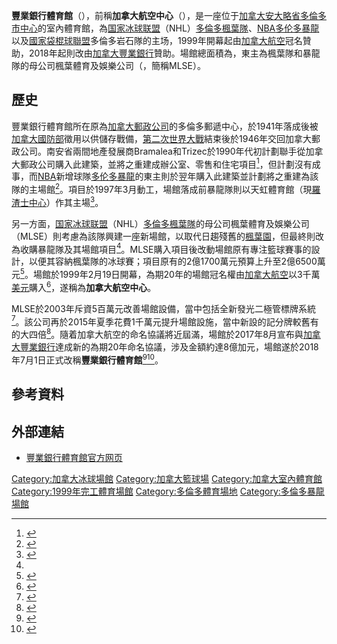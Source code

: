 {{for|卡加利的室內體育館|豐業銀行馬鞍體育館}}
{{noteTA|G1=NBA}}
{{Infobox Stadium | stadium_name=豐業銀行體育館<br>{{lang|en|Scotiabank Arena}}
| nickname= 
| former_names= 加拿大航空中心<small>（1999年–2018年）</small>
| image= [[File:Scotiabank_Arena_-_2018_(cropped).jpg|250px]]
| location= [[加拿大|加拿大]][[安大略省|安大略省]][[多倫多|多倫多]]<br>[[卑街|卑街]]40號
| owner= Maple Leaf Sports & Entertainment
| opened= 1999年2月19日
| construction_cost= 2.85億[[加元|加元]]
| architect = Brisbin Brook Beynon, Architects<br>Populous
| tenants= [[多伦多猛龙|多伦多猛龙]] ([[NBA|NBA]]) (1999年—今)<br>[[多倫多楓葉隊|多倫多楓葉隊]] ([[NHL|NHL]]) (1999年—今)
| seating_capacity= [[籃球|籃球]]：19,800<br>[[冰球|冰球]]：18,819<br>[[演唱會|演唱會]]：最多19,800
}}
'''豐業銀行體育館'''（{{lang-en|Scotiabank Arena}}），前稱'''加拿大航空中心'''（{{lang|en|Air Canada Centre}}），是一座位于[[加拿大|加拿大]][[安大略省|安大略省]][[多倫多|多倫多]][[多倫多市中心|市中心]]的室內體育館，為[[国家冰球联盟|国家冰球联盟]]（NHL）[[多倫多楓葉隊|多倫多楓葉隊]]、[[NBA|NBA]][[多伦多暴龍|多伦多暴龍]]以及[[國家袋棍球聯盟|國家袋棍球聯盟]]多倫多岩石隊的主场，1999年開幕起由[[加拿大航空|加拿大航空]]冠名贊助，2018年起則改由[[加拿大豐業銀行|加拿大豐業銀行]]贊助。場館總面積為{{convert|665,000|ft2|m2|abbr=off}}，東主為楓葉隊和暴龍隊的母公司楓葉體育及娛樂公司（{{lang|en|Maple Leaf Sports & Entertainment}}，簡稱MLSE）。

== 歷史 ==
豐業銀行體育館所在原為[[加拿大郵政|加拿大郵政公司]]的多倫多郵遞中心，於1941年落成後被[[加拿大國防部|加拿大國防部]]徵用以供儲存戰備，[[第二次世界大戰|第二次世界大戰]]結束後於1946年交回加拿大郵政公司。南安省兩間地產發展商Bramalea和Trizec於1990年代初計劃聯手從加拿大郵政公司購入此建築，並將之重建成辦公室、零售和住宅項目<ref>{{cite news|title=Bramalea's Moves Shake Taxpayers|first=Stevie|last=Cameron|date=November 15, 1992|newspaper=《[[環球郵報|環球郵報]]》}}</ref>，但計劃沒有成事，而[[NBA|NBA]]新增球隊[[多伦多暴龍|多伦多暴龍]]的東主則於翌年購入此建築並計劃將之重建為該隊的主場館<ref name="rapnba">{{cite web| url=http://www.nba.com/raptors/history/raptors_history.html/| title=Laying the Groundwork for the NBA in Toronto| website=nba.com| accessdate=October 14, 2017| archive-date=2018-08-01| archive-url=https://web.archive.org/web/20180801094843/https://www.nba.com/raptors/history/raptors_history.html/| dead-url=no}}</ref>。項目於1997年3月動工，場館落成前暴龍隊則以天虹體育館（現[[羅渣士中心|羅渣士中心]]）作其主場<ref name="blogTo">{{cite web|first=Chris|last=Bateman|title=That time the Raptors and the Maple Leafs moved to the ACC|url=http://www.blogto.com/city/2014/02/that_time_the_raptors_and_leafs_moved_to_the_acc/|website=blogTo|date=February 22, 2014|accessdate=December 4, 2017|archive-date=2018-07-01|archive-url=https://web.archive.org/web/20180701140214/https://www.blogto.com/city/2014/02/that_time_the_raptors_and_leafs_moved_to_the_acc/|dead-url=no}}</ref>。

另一方面，[[国家冰球联盟|国家冰球联盟]]（NHL）[[多倫多楓葉隊|多倫多楓葉隊]]的母公司楓葉體育及娛樂公司（MLSE）則考慮為該隊興建一座新場館，以取代日趨殘舊的[[楓葉園|楓葉園]]，但最終則改為收購暴龍隊及其場館項目<ref name="blogTo"/>。MLSE購入項目後改動場館原有專注籃球賽事的設計，以便其容納楓葉隊的冰球賽；項目原有的2億1700萬元預算上升至2億6500萬元<ref name=cost>{{cite news|title=Upgrades added to cost|first=David|last=Shoalts|date=February 17, 1999|newspaper=《[[環球郵報|環球郵報]]》}}</ref>。場館於1999年2月19日開幕，為期20年的場館冠名權由[[加拿大航空|加拿大航空]]以3千萬[[美元|美元]]購入<ref>{{cite news|url=http://www.cbc.ca/news/background/marketing/|work=CBC News|title=Branding for dollars|date=February 15, 2007|accessdate=2018-08-01|archive-date=2011-03-14|archive-url=https://web.archive.org/web/20110314221151/http://www.cbc.ca/news/background/marketing/|dead-url=no}}</ref>，遂稱為'''加拿大航空中心'''。

MLSE於2003年斥資5百萬元改善場館設備，當中包括全新發光二極管標牌系統<ref>{{cite web|url=http://mapleleafs.nhl.com/club/news.htm?id=459588|title=Air Canada Centre Renovations to Improve Ultimate Fan Experience|date=September 9, 2003|accessdate=January 6, 2014|publisher=Toronto Maple Leafs|archive-date=2016-03-04|archive-url=https://web.archive.org/web/20160304112901/http://mapleleafs.nhl.com/club/news.htm?id=459588|dead-url=no}}</ref>。該公司再於2015年夏季花費1千萬元提升場館設施，當中新設的記分牌較舊有的大四倍<ref>{{cite web|url=https://www.thestar.com/sports/leafs/2015/07/24/acc-to-debut-new-scoreboard-this-year.html|title=Air Canada Centre to debut new scoreboard this year|first=Raju|last=Mudhar|date=2015-07-24|accessdate=2015-07-24|newspaper=《[[多倫多星報|多倫多星報]]》|archive-date=2015-07-25|archive-url=https://web.archive.org/web/20150725140234/http://www.thestar.com/sports/leafs/2015/07/24/acc-to-debut-new-scoreboard-this-year.html|dead-url=no}}</ref>。隨着加拿大航空的命名協議將近屆滿，場館於2017年8月宣布與[[加拿大豐業銀行|加拿大豐業銀行]]達成新的為期20年命名協議，涉及金額約達8億加元，場館遂於2018年7月1日正式改稱'''豐業銀行體育館'''<ref name="MLSEScotiaBankArena">{{cite news|title=HOME OF THE MAPLE LEAFS AND RAPTORS TO BECOME SCOTIABANK ARENA NEXT SUMMER|url=http://mlse.com/news/scotiabankarena/|publisher=Maple Leaf Sports & Entertainment|date=August 29, 2017|accessdate=May 10, 2018|archive-url=https://web.archive.org/web/20180701111634/https://mlse.com/news/scotiabankarena/|archive-date=2018-07-01|dead-url=yes}}</ref><ref name="WestheadTSN">{{cite news|last=Westhead|first=Rick|title=MLSE agrees to record arena rights deal with Scotiabank|url=https://www.tsn.ca/talent/mlse-agrees-to-record-arena-rights-deal-with-scotiabank-1.842133|website=TSN|date=August 29, 2017|accessdate=May 10, 2018|archive-date=2018-06-12|archive-url=https://web.archive.org/web/20180612144621/https://www.tsn.ca/talent/mlse-agrees-to-record-arena-rights-deal-with-scotiabank-1.842133|dead-url=no}}</ref>。

== 參考資料 ==
{{reflist}}

== 外部連結 ==
{{commonscat|Scotiabank Arena}}
*[https://www.scotiabankarena.com/ 豐業銀行體育館官方网页]{{Wayback|url=https://www.scotiabankarena.com/ |date=20180801013244 }} {{en icon}}

[[Category:加拿大冰球場館|Category:加拿大冰球場館]]
[[Category:加拿大籃球場|Category:加拿大籃球場]]
[[Category:加拿大室內體育館|Category:加拿大室內體育館]]
[[Category:1999年完工體育場館|Category:1999年完工體育場館]]
[[Category:多倫多體育場地|Category:多倫多體育場地]]
[[Category:多倫多暴龍場館|Category:多倫多暴龍場館]]

{{NBA Arenas}}